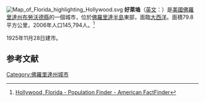 [[File:Map_of_Florida_highlighting_Hollywood.svg|right]]
'''好萊塢'''（[[英文|英文]]：{{lang|en|Hollywood}}）是[[美國|美國]][[佛羅里達州|佛羅里達州]][[布勞沃德縣|布勞沃德縣]]的一個城市，位於[[佛羅里達半島|佛羅里達半島]]東部，面臨[[大西洋|大西洋]]。面積79.8平方公里，2006年人口145,794人。<ref>[http://factfinder.census.gov/servlet/SAFFPopulation?_event=Search&geo_id=16000US1224125&_geoContext=01000US%7C04000US12%7C16000US1224125&_street=&_county=Hollywood+city&_cityTown=Hollywood+city&_state=04000US12&_zip=&_lang=en&_sse=on&ActiveGeoDiv=geoSelect&_useEV=&pctxt=fph&pgsl=160&_submenuId=population_0&ds_name=null&_ci_nbr=null&qr_name=&reg=%3Anull&_keyword=&_industry= Hollywood, Florida - Population Finder - American FactFinder]{{Dead link|date=2020年4月 |bot=InternetArchiveBot |fix-attempted=yes }}</ref>

1925年11月28日建市。

==参考文献==
<div class="references-small">
<references />
</div>
{{布勞沃德縣 (佛羅里達州)}}
{{Florida}}
{{Authority control}}
{{DEFAULTSORT:Hollywood, Florida}}
[[Category:佛羅里達州城市|Category:佛羅里達州城市]]